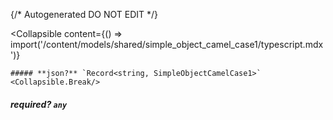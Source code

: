 {/* Autogenerated DO NOT EDIT  */}

<Collapsible
    content={() => import('/content/models/shared/simple_object_camel_case1/typescript.mdx')}
>
    ##### **json?** `Record<string, SimpleObjectCamelCase1>`
    <Collapsible.Break/>
</Collapsible>

##### **required?** `any`


